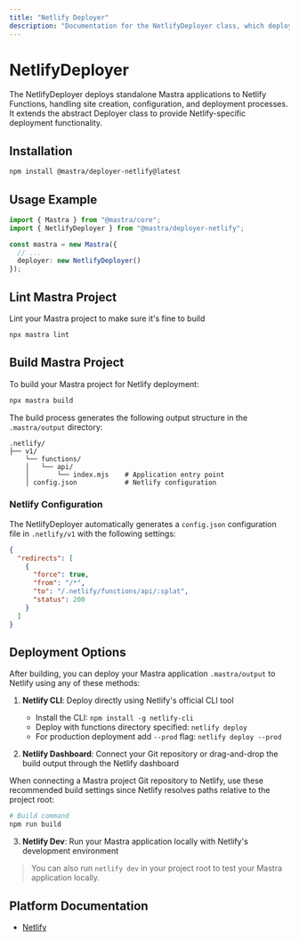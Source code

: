 ```yaml
---
title: "Netlify Deployer"
description: "Documentation for the NetlifyDeployer class, which deploys Mastra applications to Netlify Functions."
---
```


# NetlifyDeployer

The NetlifyDeployer deploys standalone Mastra applications to Netlify Functions, handling site creation, configuration, and deployment processes. It extends the abstract Deployer class to provide Netlify-specific deployment functionality.

## Installation

```bash copy
npm install @mastra/deployer-netlify@latest
```

## Usage Example

```typescript filename="src/mastra/index.ts" showLineNumbers copy
import { Mastra } from "@mastra/core";
import { NetlifyDeployer } from "@mastra/deployer-netlify";

const mastra = new Mastra({
  // ...
  deployer: new NetlifyDeployer()
});
```

## Lint Mastra Project

Lint your Mastra project to make sure it's fine to build

```bash
npx mastra lint
```

## Build Mastra Project

To build your Mastra project for Netlify deployment:

```bash
npx mastra build
```

The build process generates the following output structure in the `.mastra/output` directory:

```
.netlify/
├── v1/
    └── functions/
    │   └── api/
    │       └── index.mjs    # Application entry point
    │ config.json            # Netlify configuration
```

### Netlify Configuration

The NetlifyDeployer automatically generates a `config.json` configuration file in `.netlify/v1` with the following settings:

```json
{
  "redirects": [
    {
      "force": true,
      "from": "/*",
      "to": "/.netlify/functions/api/:splat",
      "status": 200
    }
  ]
}
```

## Deployment Options

After building, you can deploy your Mastra application `.mastra/output` to Netlify using any of these methods:

1. **Netlify CLI**: Deploy directly using Netlify's official CLI tool

   - Install the CLI: `npm install -g netlify-cli`
   - Deploy with functions directory specified: `netlify deploy`
   - For production deployment add `--prod` flag: `netlify deploy --prod`

2. **Netlify Dashboard**: Connect your Git repository or drag-and-drop the build output through the Netlify dashboard

  When connecting a Mastra project Git repository to Netlify, use these recommended build settings since Netlify resolves paths relative to the project root:

   ```bash
   # Build command
   npm run build
   ```



3. **Netlify Dev**: Run your Mastra application locally with Netlify's development environment

> You can also run `netlify dev` in your project root to test your Mastra application locally.

## Platform Documentation

- [Netlify](https://docs.netlify.com/)
